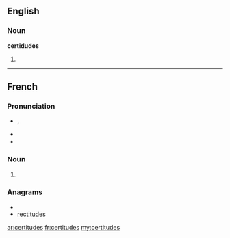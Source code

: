 ==English==

===Noun===
'''certidudes'''

# {{plural of|[[certitude]]}}

----

==French==

===Pronunciation===
* {{IPA|/sɛʁ.ti.tyd/|lang=fr}}, {{X-SAMPA|/sER.ti.tyd/|lang=fr}}
* {{homophones|certitude|lang=fr}}
* {{hyphenation|cer|ti|tudes|lang=fr}}

===Noun===
{{infl|fr|plural}} {{f|p}}

# {{plural of|[[certitude]]|lang=fr}}

===Anagrams===
* {{alphagram|cdeeirsttu}}
* [[rectitudes#French|rectitudes]]

[[ar:certitudes]]
[[fr:certitudes]]
[[my:certitudes]]